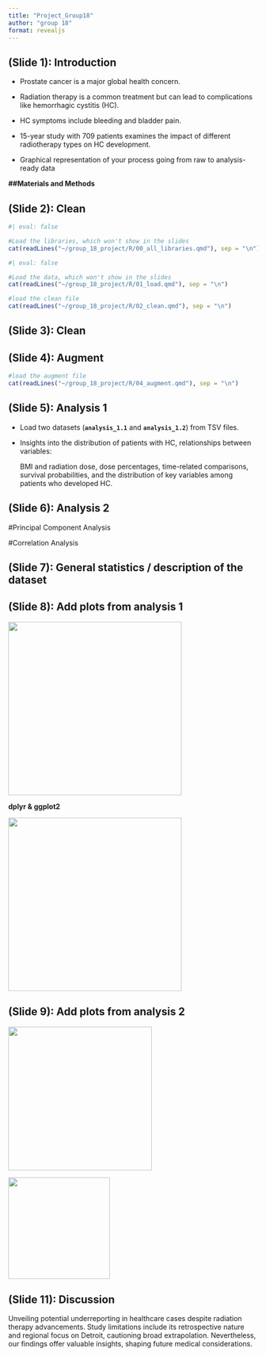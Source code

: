 ```yaml
---
title: "Project_Group18"
author: "group 18"
format: revealjs
---
```


## (Slide 1): Introduction

-   Prostate cancer is a major global health concern.

-   Radiation therapy is a common treatment but can lead to complications like hemorrhagic cystitis (HC).

-   HC symptoms include bleeding and bladder pain.

-   15-year study with 709 patients examines the impact of different radiotherapy types on HC development.

-   Graphical representation of your process going from raw to analysis-ready data

**##Materials and Methods**

## (Slide 2): Clean

```r
#| eval: false

#Load the libraries, which won't show in the slides
cat(readLines("~/group_18_project/R/00_all_libraries.qmd"), sep = "\n")
```

```r
#| eval: false

#Load the data, which won't show in the slides
cat(readLines("~/group_18_project/R/01_load.qmd"), sep = "\n")
```

```r
#load the clean file
cat(readLines("~/group_18_project/R/02_clean.qmd"), sep = "\n")
```

## (Slide 3): Clean

## (Slide 4): Augment

```r
#load the augment file
cat(readLines("~/group_18_project/R/04_augment.qmd"), sep = "\n")
```

## (Slide 5): Analysis 1

-   Load two datasets (**`analysis_1.1`** and **`analysis_1.2`**) from TSV files.

-   Insights into the distribution of patients with HC, relationships between variables:

    BMI and radiation dose, dose percentages, time-related comparisons, survival probabilities, and the distribution of key variables among patients who developed HC.

## (Slide 6): Analysis 2

#Principal Component Analysis

#Correlation Analysis

## (Slide 7): General statistics / description of the dataset

## (Slide 8): Add plots from analysis 1

![](images/key_plot_1.9-01.png){fig-align="left" width="350"}

**dplyr & ggplot2**

![](images/key_plot_1.8-01.png){fig-align="center" width="350"}

## (Slide 9): Add plots from analysis 2

![](images/key_plot_2.1.png){fig-align="left" width="290"}

![](images/key_plot_2.3.png){fig-align="right" width="205"}

## **(Slide 11): Discussion**

Unveiling potential underreporting in healthcare cases despite radiation therapy advancements. Study limitations include its retrospective nature and regional focus on Detroit, cautioning broad extrapolation. Nevertheless, our findings offer valuable insights, shaping future medical considerations.
